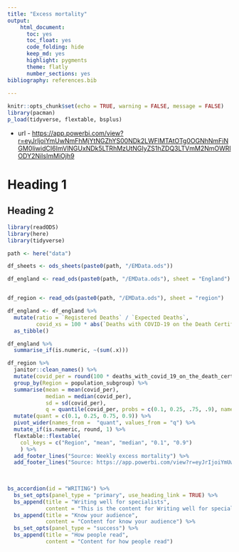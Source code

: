 ```yaml
---
title: "Excess mortality"
output: 
    html_document: 
      toc: yes
      toc_float: yes
      code_folding: hide
      keep_md: yes
      highlight: pygments
      theme: flatly
      number_sections: yes
bibliography: references.bib
  
---
```


```r
knitr::opts_chunk$set(echo = TRUE, warning = FALSE, message = FALSE)
library(pacman)
p_load(tidyverse, flextable, bsplus)
```

-   url - <https://app.powerbi.com/view?r=eyJrIjoiYmUwNmFhMjYtNGZhYS00NDk2LWFlMTAtOTg0OGNhNmFiNGM0IiwidCI6ImVlNGUxNDk5LTRhMzUtNGIyZS1hZDQ3LTVmM2NmOWRlODY2NiIsImMiOjh9>


# Heading 1 {.tabset}


## Heading 2 

```r
library(readODS)
library(here)
library(tidyverse)

path <- here("data")

df_sheets <- ods_sheets(paste0(path, "/EMData.ods"))

df_england <- read_ods(paste0(path, "/EMData.ods"), sheet = "England")


df_region <- read_ods(paste0(path, "/EMData.ods"), sheet = "region")
```


```r

df_england <- df_england %>%
  mutate(ratio = `Registered Deaths` / `Expected Deaths`, 
         covid_xs = 100 * abs(`Deaths with COVID-19 on the Death Certificate` / `Registered Deaths`)) %>%
  as_tibble()

df_england %>%
  summarise_if(is.numeric, ~(sum(.x)))


```




```r
df_region %>%
  janitor::clean_names() %>%
  mutate(covid_per = round(100 * deaths_with_covid_19_on_the_death_certificate / registered_deaths, 2)) %>%
  group_by(Region = population_subgroup) %>%
  summarise(mean = mean(covid_per), 
            median = median(covid_per), 
            sd = sd(covid_per), 
            q = quantile(covid_per, probs = c(0.1, 0.25, .75, .9), names = TRUE)) %>% 
  mutate(quant = c(0.1, 0.25, 0.75, 0.9)) %>%
  pivot_wider(names_from =  "quant", values_from = "q") %>%
  mutate_if(is.numeric, round, 1) %>%
  flextable::flextable(
    col_keys = c("Region", "mean", "median", "0.1", "0.9")
    ) %>%
  add_footer_lines("Source: Weekly excess mortality") %>%
  add_footer_lines("Source: https://app.powerbi.com/view?r=eyJrIjoiYmUwNmFhMjYtNGZhYS00NDk2LWFlMTAtOTg0OGNhNmFiNGM0IiwidCI6ImVlNGUxNDk5LTRhMzUtNGIyZS1hZDQ3LTVmM2NmOWRlODY2NiIsImMiOjh9")
  
 

```

  
```r

bs_accordion(id = "WRITING") %>%
  bs_set_opts(panel_type = "primary", use_heading_link = TRUE) %>%
  bs_append(title = "Writing well for specialists", 
            content = "This is the content for Writing well for specialists") %>%
  bs_append(title = "Know your audience", 
            content = "Content for know your audience") %>%
  bs_set_opts(panel_type = "success") %>%
  bs_append(title = "How people read", 
            content = "Content for how people read")
```


